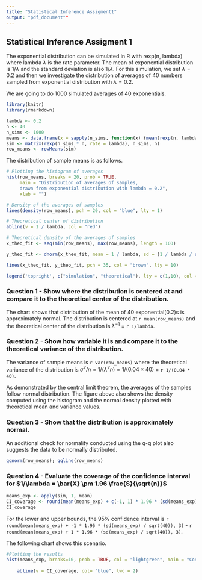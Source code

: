 ```yaml
---
title: "Statistical Inference Assigment1"
output: "pdf_document""
---
```

## Statistical Inference Assigment 1

The exponential distribution can be simulated in R with rexp(n, lambda) where lambda $\lambda$ is the rate parameter. The mean of exponential distribution is $1/\lambda$ and the standard deviation is also $1/\lambda$.
For this simulation, we set $\lambda=0.2$ and then we investigate the distribution of averages of 40 numbers sampled from exponential distribution with $\lambda=0.2$.

We are going to do 1000 simulated averages of 40 exponentials.

```r
library(knitr)
library(rmarkdown)

```

```r
lambda <- 0.2
n <- 40
n_sims <- 1000
means <- data.frame(x = sapply(n_sims, function(x) {mean(rexp(n, lambda))}))
sim <- matrix(rexp(n_sims * n, rate = lambda), n_sims, n)
row_means <- rowMeans(sim)
```

The distribution of sample means is as follows.

```r
# Plotting the histogram of averages
hist(row_means, breaks = 20, prob = TRUE,
     main = "Distribution of averages of samples,
     drawn from exponential distribution with lambda = 0.2",
     xlab = "")

# Density of the averages of samples
lines(density(row_means), pch = 20, col = "blue", lty = 1)

# Theoretical center of distribution
abline(v = 1 / lambda, col = "red")

# Theoretical density of the averages of samples
x_theo_fit <- seq(min(row_means), max(row_means), length = 100)

y_theo_fit <- dnorm(x_theo_fit, mean = 1 / lambda, sd = (1 / lambda / sqrt(n)))

lines(x_theo_fit, y_theo_fit, pch = 35, col = "brown", lty = 10)

legend('topright', c("simulation", "theoretical"), lty = c(1,10), col = c("blue", "brown"))
```

### Question 1 - Show where the distribution is centered at and compare it to the theoretical center of the distribution.
The chart shows that distribution of the mean of 40 exponential(0.2)s is approximately normal. The distribution is centered at `r mean(row_means)` and the theoretical center of the distribution is $\lambda^{-1}$ = `r 1/lambda`.

### Question 2 - Show how variable it is and compare it to the theoretical variance of the distribution.
The variance of sample means is `r var(row_means)` where the theoretical variance of the distribution is $\sigma^2 / n = 1/(\lambda^2 n) = 1/(0.04 \times 40)$ = `r 1/(0.04 * 40)`.


As demonstrated by the central limit theorem, the averages of the samples follow normal distribution. The figure above also shows the density computed using the histogram and the normal density plotted with theoretical mean and variance values.


### Question 3 - Show that the distribution is approximately normal.

An additional check for normality conducted using the q-q plot also suggests the data to be normally distributed.

```r
qqnorm(row_means); qqline(row_means)
```

### Question 4 - Evaluate the coverage of the confidence interval for $1/\lambda = \bar{X} \pm 1.96 \frac{S}{\sqrt{n}}$

```r
means_exp <- apply(sim, 1, mean)
CI_coverage <- round(mean(means_exp) + c(-1, 1) * 1.96 * (sd(means_exp) / sqrt(40)), 3)
CI_coverage
```

For the lower and upper bounds, the 95% confidence interval is `r round(mean(means_exp) + -1 * 1.96 * (sd(means_exp) / sqrt(40)), 3)` - `r round(mean(means_exp) + 1 * 1.96 * (sd(means_exp) / sqrt(40)), 3)`.  

The following chart shows this scenario.

```r
#Plotting the results
hist(means_exp, breaks=10, prob = TRUE, col = "lightgreen", main = "Confidence Intervals", xlab = "Lambda", ylab = "CI Coverage")
     
    abline(v = CI_coverage, col= "blue", lwd = 2)

```

